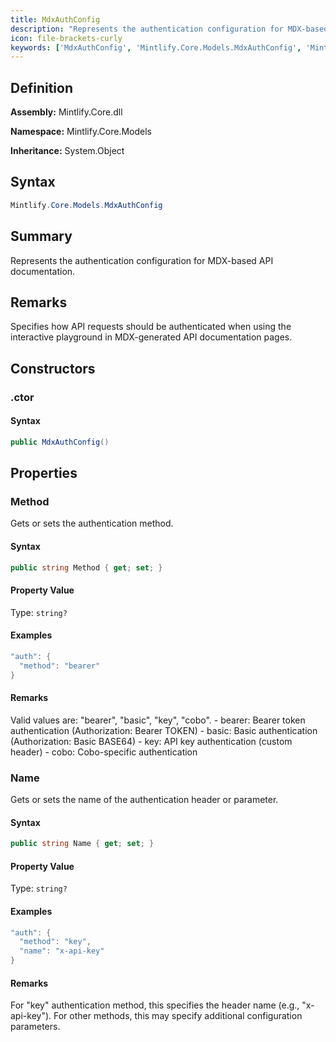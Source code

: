 ```yaml
---
title: MdxAuthConfig
description: "Represents the authentication configuration for MDX-based API documentation."
icon: file-brackets-curly
keywords: ['MdxAuthConfig', 'Mintlify.Core.Models.MdxAuthConfig', 'Mintlify.Core.Models', 'class', 'System.Object']
---
```


## Definition

**Assembly:** Mintlify.Core.dll

**Namespace:** Mintlify.Core.Models

**Inheritance:** System.Object

## Syntax

```csharp
Mintlify.Core.Models.MdxAuthConfig
```

## Summary

Represents the authentication configuration for MDX-based API documentation.

## Remarks

Specifies how API requests should be authenticated when using the interactive
            playground in MDX-generated API documentation pages.

## Constructors

### .ctor

#### Syntax

```csharp
public MdxAuthConfig()
```

## Properties

### Method

Gets or sets the authentication method.

#### Syntax

```csharp
public string Method { get; set; }
```

#### Property Value

Type: `string?`

#### Examples

```csharp
"auth": {
  "method": "bearer"
}
```

#### Remarks

Valid values are: "bearer", "basic", "key", "cobo".
            - bearer: Bearer token authentication (Authorization: Bearer TOKEN)
            - basic: Basic authentication (Authorization: Basic BASE64)
            - key: API key authentication (custom header)
            - cobo: Cobo-specific authentication

### Name

Gets or sets the name of the authentication header or parameter.

#### Syntax

```csharp
public string Name { get; set; }
```

#### Property Value

Type: `string?`

#### Examples

```csharp
"auth": {
  "method": "key",
  "name": "x-api-key"
}
```

#### Remarks

For "key" authentication method, this specifies the header name (e.g., "x-api-key").
            For other methods, this may specify additional configuration parameters.

